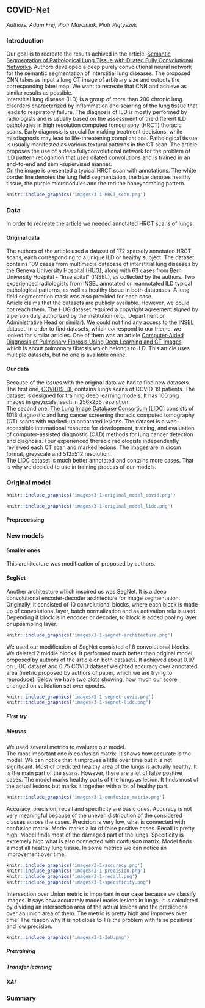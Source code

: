 ## COVID-Net

*Authors: Adam Frej, Piotr Marciniak, Piotr Piątyszek*

### Introduction
Our goal is to recreate the results achived in the article: [Semantic Segmentation of Pathological Lung Tissue
with Dilated Fully Convolutional Networks](https://github.com/intact-project/LungNet). Authors developed a deep purely convolutional neural network for the semantic segmentation of interstitial lung diseases. The proposed CNN takes as input a lung CT image of arbitrary size and outputs the corresponding label map. We want to recreate that CNN and achieve as similar results as possible.\
Interstitial lung disease (ILD) is a group of more than 200 chronic lung disorders characterized by inflammation and scarring of the lung tissue that leads to respiratory failure. The diagnosis of ILD is mostly performed by radiologists and is usually based on the assessment of the different ILD pathologies in high resolution computed tomography (HRCT) thoracic scans. Early diagnosis is crucial for making treatment decisions, while misdiagnosis may lead to life-threatening complications. Pathological tissue is usually manifested as various textural patterns in the CT scan. The article proposes the use of a deep fullyconvolutional network for the problem of ILD pattern recognition that uses dilated convolutions and is trained in an end-to-end and semi-supervised manner.\
On the image is presented a typical HRCT scan with annotations. The white border line denotes the lung field segmentation, the blue denotes healthy tissue, the purple micronodules and the red the honeycombing pattern.

```{r, out.width="500", fig.align="center", echo=FALSE, fig.cap='Example of an annotated HRCT lung scan'}
knitr::include_graphics('images/3-1-HRCT_scan.png')
```

### Data
In order to recreate the article we needed annotated HRCT scans of lungs.

#### Original data
The authors of the article used a dataset of 172 sparsely annotated HRCT scans, each corresponding to a unique ILD or healthy subject. The dataset contains 109 cases from multimedia database of interstitial lung diseases by the Geneva University Hospital (HUG), along with 63 cases from Bern University Hospital - “Inselspital” (INSEL), as collected by the authors. Two experienced radiologists from INSEL annotated or reannotated ILD typical pathological patterns, as well as healthy tissue in both databases. A lung field segmentation mask was also provided for each case.\
Article claims that the datasets are publicly available. However, we could not reach them. The HUG dataset required a copyright agreement signed by a person duly authorized by the institution (e.g., Department or Administrative Head or similar). We could not find any access to the INSEL dataset.
In order to find datasets, which correspond to our theme, we looked for similar articles. One of them was an article [Computer-Aided Diagnosis of Pulmonary Fibrosis Using Deep Learning and CT Images](https://journals.lww.com/investigativeradiology/fulltext/2019/10000/computer_aided_diagnosis_of_pulmonary_fibrosis.2.aspx?__cf_chl_jschl_tk__=22496c461ea65bb414daead0fdca440f3b7e4fe1-1614789118-0-AbNy61sH62F1S0-i84BHA6kR-M9YhH1dBFpxR8nQfsFioS7xQRtB_kEvS6fza4ybfff0xvQwYqS_ECgwG13r08JdOlcBA4kKkiJP9RLRP2zHjU8ENwrCK_JED7NT66xGAOfEfXvEOpvQzs-03uz8EKGhNxStyoWdBJfProZv7jbl5d8mEZElWoDLkiX9JFTB8Cf8SWJXRUy_lS5eYBqV3Ufj69UI6P5XPEwA2VdLyjD3FqhtXvaOujWcfqa6uWImIX0JRMAsWj2J5aad-rWk_1Ev2L4dCfXa_MPsGmD45-NOMwa91lZLR1opuBoEJvo3LI0xOXJCrP0CJ7gvBOjfYg9ayUcAoHVb6R5ZiUW2LgMdiw5piFmAdU1mEXvGxUNjhajRqIjbR5DeA00oh4YaxwU9PQm4DhkKawn_LE05eDWYOcMqbWX22BlMqwtAyrFLGX2ziNOEv9OYkx7zSpgF3gnGHkbokGLl-sHAggiBAY0yN-7-lh8GdQPBqNlfFE1C7g&fbclid=IwAR1pqpeneRTQ0mkR2MVZYr1b-87R0TDU_CoyIcYPSo1QksAjTiXxxflcepg), which is about pulmonary fibrosis which belongs to ILD. This article uses multiple datasets, but no one is available online.

#### Our data
Because of the issues with the original data we had to find new datasets.\
The first one, [COVID19-DL](https://github.com/adnan-saood/COVID19-DL) contains lungs scans of COVID-19 patients. The dataset is designed for training deep learning models. It has 100 png images in greyscale, each in 256x256 resolution.\
The second one, [The Lung Image Database Consortium (LIDC)](https://wiki.cancerimagingarchive.net/display/Public/LIDC-IDRI) consists of 1018 diagnostic and lung cancer screening thoracic computed tomography (CT) scans with marked-up annotated lesions. The dataset is a web-accessible international resource for development, training, and evaluation of computer-assisted diagnostic (CAD) methods for lung cancer detection and diagnosis. Four experienced thoracic radiologists independently reviewed each CT scan and marked lesions. The images are in dicom format, greyscale and 512x512 resolution.\
The LIDC dataset is much better annotated and contains more cases. That is why we decided to use in training process of our models.

### Original model

```{r, out.width="900", fig.align="center", echo=FALSE, fig.cap='Original model on COVID dataset'}
knitr::include_graphics('images/3-1-original_model_covid.png')
```
```{r, out.width="900", fig.align="center", echo=FALSE, fig.cap='Original model on LIDC dataset'}
knitr::include_graphics('images/3-1-original_model_lidc.png')
```

#### Preprocessing

### New models

#### Smaller ones
This architecture was modification of proposed by authors. 

#### SegNet
Another architecture which inspired us was SegNet. It is a deep convolutional encoder-decoder architecture for image segmentation. Originally, it consisted of 10 convolutional blocks, where each block is made up of convolutional layer, batch normalization and as activation relu is used. Depending if block is in encoder or decoder, to block is added pooling layer or upsampling layer.
```{r, out.width="900", fig.align="center", echo=FALSE, fig.cap='Original SegNet'}
knitr::include_graphics('images/3-1-segnet-architecture.png')
```

We used our modification of SegNet consisted of 8 convolutional blocks. We deleted 2 middle blocks. It performed much better than original model proposed by authors of the article on both datasets. It achieved about 0.97 on LIDC dataset and 0.75 COVID dataset weighted accuracy over annotated area (metric proposed by authors of paper, which we are trying to reproduce). Below we have two plots showing, how much our score changed on validation set over epochs.
```{r, out.width="600", fig.align="center", echo=FALSE, fig.cap='Original SegNet'}
knitr::include_graphics('images/3-1-segnet-covid.png')
knitr::include_graphics('images/3-1-segnet-lidc.png')
```

##### First try

##### Metrics
We used several metrics to evaluate our model.\
The most important one is confusion matrix. It shows how accurate is the model. We can notice that it improves a little over time but it is not significant. Most of predicted healthy area of the lungs is actually healthy. It is the main part of the scans. However, there are a lot of false positive cases. The model marks healthy parts of the lungs as lesion. It finds most of the actual lesions but marks it together with a lot of healthy part.

```{r, out.width="900", fig.align="center", echo=FALSE, fig.cap='Confusion matrix'}
knitr::include_graphics('images/3-1-confusion_matrix.png')
```

Accuracy, precision, recall and specificity are basic ones. Accuracy is not very meaningful because of the uneven distribution of the considered classes across the cases. Precision is very low, what is connected with confusion matrix. Model marks a lot of false positive cases. Recall is pretty high. Model finds most of the damaged part of the lungs. Specificity is extremely high what is also connected with confusion matrix. Model finds almost all healthy lung tissue. In some metrics we can notice an improvement over time.

```{r, out.width="600", fig.align="center", echo=FALSE}
knitr::include_graphics('images/3-1-accuracy.png')
knitr::include_graphics('images/3-1-precision.png')
knitr::include_graphics('images/3-1-recall.png')
knitr::include_graphics('images/3-1-specificity.png')
```

Intersection over Union metric is important in our case because we classify images. It says how accurately model marks lesions in lungs. It is calculated by dividing an intersection area of the actual lesions and the predictions over an union area of them. The metric is pretty high and improves over time. The reason why it is not close to 1 is the problem with false positives and low precision.

```{r, out.width="600", fig.align="center", echo=FALSE}
knitr::include_graphics('images/3-1-IoU.png')
```

##### Pretraining

##### Transfer learning

##### XAI

### Summary